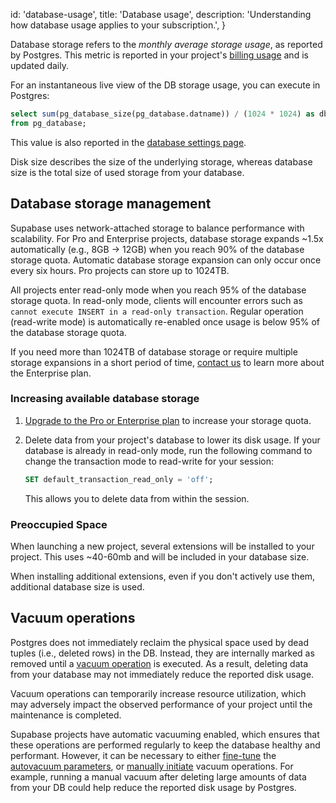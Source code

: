 
  id: 'database-usage',
  title: 'Database usage',
  description: 'Understanding how database usage applies to your subscription.',
}

Database storage refers to the _monthly average storage usage_, as reported by Postgres. This metric is reported in your project's [billing usage](https://app.supabase.com/project/_/settings/billing/usage) and is updated daily.

For an instantaneous live view of the DB storage usage, you can execute in Postgres:

```sql
select sum(pg_database_size(pg_database.datname)) / (1024 * 1024) as db_size_mb
from pg_database;
```

This value is also reported in the [database settings page](https://app.supabase.com/project/_/settings/database).

Disk size describes the size of the underlying storage, whereas database size is the total size of used storage from your database.

## Database storage management

Supabase uses network-attached storage to balance performance with scalability. For Pro and Enterprise projects, database storage expands ~1.5x automatically (e.g., 8GB -> 12GB) when you reach 90% of the database storage quota. Automatic database storage expansion can only occur once every six hours. Pro projects can store up to 1024TB.

All projects enter read-only mode when you reach 95% of the database storage quota. In read-only mode, clients will encounter errors such as `cannot execute INSERT in a read-only transaction`. Regular operation (read-write mode) is automatically re-enabled once usage is below 95% of the database storage quota.

If you need more than 1024TB of database storage or require multiple storage expansions in a short period of time, [contact us](https://app.supabase.com/support/new) to learn more about the Enterprise plan.

### Increasing available database storage

1. [Upgrade to the Pro or Enterprise plan](https://app.supabase.com/project/_/settings/billing/subscription) to increase your storage quota.

2. Delete data from your project's database to lower its disk usage. If your database is already in read-only mode, run the following command to change the transaction mode to read-write for your session:

   ```sql
   SET default_transaction_read_only = 'off';
   ```

   This allows you to delete data from within the session.

### Preoccupied Space

When launching a new project, several extensions will be installed to your project.
This uses ~40-60mb and will be included in your database size.

When installing additional extensions, even if you don't actively use them, additional database size is used.

## Vacuum operations

Postgres does not immediately reclaim the physical space used by dead tuples (i.e., deleted rows) in the DB. Instead, they are internally marked as removed until a [vacuum operation](https://www.postgresql.org/docs/current/routine-vacuuming.html) is executed.
As a result, deleting data from your database may not immediately reduce the reported disk usage.

<Admonition type="note">

Vacuum operations can temporarily increase resource utilization, which may adversely impact the observed performance of your project until the maintenance is completed.

</Admonition>

Supabase projects have automatic vacuuming enabled, which ensures that these operations are performed regularly to keep the database healthy and performant.
However, it can be necessary to either [fine-tune](https://www.percona.com/blog/2018/08/10/tuning-autovacuum-in-postgresql-and-autovacuum-internals/)
the [autovacuum parameters](https://www.enterprisedb.com/blog/postgresql-vacuum-and-analyze-best-practice-tips),
or [manually initiate](https://www.postgresql.org/docs/current/sql-vacuum.html) vacuum operations.
For example, running a manual vacuum after deleting large amounts of data from your DB could help reduce the reported disk usage by Postgres.


